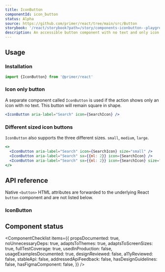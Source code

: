 ```yaml
---
title: IconButton
componentId: icon_button
status: Alpha
source: https://github.com/primer/react/tree/main/src/Button
storybook: '/react/storybook?path=/story/components-iconbutton--playground'
description: An accessible button component with no text and only icon.
---
```


## Usage

### Installation

```js
import {IconButton} from '@primer/react'
```

### Icon only button

A separate component called `IconButton` is used if the action shows only an icon with no text. This button will remain square in shape.

```jsx live
<IconButton aria-label="Search" icon={SearchIcon} />
```

### Different sized icon buttons

`IconButton` also supports the three different sizes. `small`, `medium`, `large`.

```jsx live
<>
  <IconButton aria-label="Search" icon={SearchIcon} size="small" />
  <IconButton aria-label="Search" sx={{ml: 2}} icon={SearchIcon} />
  <IconButton aria-label="Search" sx={{ml: 2}} icon={SearchIcon} size="large" />
</>
```

## API reference

Native `<button>` HTML attributes are forwarded to the underlying React `button` component and are not listed below.

### IconButton

<PropsTable>
  <PropsTableRow name="children" required type="React.ReactNode" description="This will be the Button description." />
  <PropsTableRow
    name="variant"
    type="'default' | 'primary' | 'danger' | 'outline' | 'invisible'"
    description="Changes the look and feel of the button which is different for each variant"
  />
  <PropsTableRow
    name="size"
    type="'small' | 'medium' | 'large'"
    description="Changes the size of the icon button component"
  />
  <PropsTableRow
    name="icon"
    type="Component"
    description="provide an octicon. It will be placed in the center of the button"
  />
  <PropsTableSxRow />
</PropsTable>

## Component status

<ComponentChecklist
  items={{
    propsDocumented: true,
    noUnnecessaryDeps: true,
    adaptsToThemes: true,
    adaptsToScreenSizes: true,
    fullTestCoverage: true,
    usedInProduction: false,
    usageExamplesDocumented: true,
    designReviewed: false,
    a11yReviewed: false,
    stableApi: false,
    addressedApiFeedback: false,
    hasDesignGuidelines: false,
    hasFigmaComponent: false,
  }}
/>
